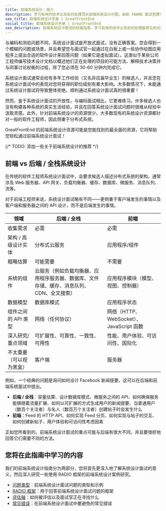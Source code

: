 ```yaml
---
title: 前端系统设计：简介
description: 学习有用的技术以及如何处理顶尖前端系统设计问题。由前 FAANG 面试官撰写。
seo_title: 前端系统设计手册 | GreatFrontEnd
social_title: 前端系统设计手册 | GreatFrontEnd
seo_description: 前端系统设计面试的权威指南。学习有用的技术以及如何处理最常见的问题。由前 FAANG 面试官撰写。
---
```


与编码和测验问题不同，系统设计面试是开放式面试，没有正确答案。您会得到一个模糊的问题或场景，并且希望您与面试官一起通过在白板上或一些协作绘图应用程序上提出合适的软件设计来回答问题（如果它是虚拟面试）。这类似于某些公司工程师编写技术设计文档以概述他们正在处理的项目的可能方法、解释技术决策并与同事讨论权衡的过程，除了您必须在 30-60 分钟内完成它。

系统设计面试通常会给有多年工作经验（又名非应届毕业生）的候选人，并且您在系统设计面试中的表现对您将获得的职位级别有重大影响。大多数情况下，未能通过系统设计面试将导致整体拒绝。顺利通过系统设计面试真的很重要！

然而，鉴于系统设计面试的开放性，与编码面试相比，它更难练习。许多候选人也没有构建各种系统的真实生活经验，并且在回答系统设计面试问题时很难从经验中汲取灵感。此外，针对前端系统设计的资源很少。大多数现有的系统设计资源都针对一般的软件工程师，因此侧重于分布式系统。

GreatFrontEnd 的前端系统设计资源可能是您能找到的最全面的资源，它将帮助您轻松通过前端系统设计面试！

{/* TODO: 添加一些关于前端系统设计的推荐 */}

## 前端 vs 后端 / 全栈系统设计

在传统的软件工程师系统设计面试中，会要求候选人描述分布式系统的架构，通常涉及 Web 服务器、API 网关、负载均衡器、缓存、数据库、微服务、消息队列、流等。

对于前端工程师来说，系统设计面试略有不同——更侧重于客户端发生的事情以及客户端和服务器之间的 API 设计，而不是后端发生的事情。

| 领域 | 后端 / 全栈 | 前端 |
| --- | --- | --- |
| 收集需求 | 必需 | 必需 |
| 架构 / 高级设计实体 | 分布式云服务 | 应用程序/组件 |
| 粗略估算 | 可能需要 | 不需要 |
| 系统的组件 | 云服务（例如负载均衡器、应用程序服务器、数据库、文件存储、缓存、消息队列、CDN、全文搜索） | 应用程序模块（模型、视图、控制器） |
| 数据模型 | 数据库模式 | 应用程序状态 |
| 组件之间的 API 类型 | 网络（任何协议） | 网络（HTTP、WebSocket）、JavaScript 函数 |
| 深入研究/重点领域 | 可扩展性、可靠性、一致性、可用性 | 性能、用户体验、可访问性、国际化 |
| 不太重要（可以视为黑盒） | 客户端 | 服务器 |

例如，一个经典的问题是询问如何设计 Facebook 新闻提要，这可以在后端和前端系统面试中提出。

* **后端 / 全栈**：容量估算、设计数据库模式、微服务之间的 API、如何确保服务能够随着流量扩展、如何以可扩展的方式生成用户的新闻提要、当普通用户（数百个关注者）与名人（数百万个关注者）创建帖子时会发生什么
* **前端**：Feed 的 HTTP API、如何实现 Feed 分页、如何实现与帖子的交互、如何创建新帖子、用户体验和可访问性考虑因素

正如您所看到的，前端系统设计面试的重点可能与后端有很大不同，并且要很好地回答它们需要不同的方法。

## 您将在此指南中学习的内容

我们的前端系统设计指南分为两部分，您将首先更深入地了解系统设计面试的意义，然后深入研究一些使用 RADIO 框架的前端系统设计案例研究。

* [问题类型](/system-design/types-of-questions)：前端系统设计面试问题的类型和示例
* [RADIO 框架](/system-design/framework)：用于回答前端系统设计面试问题的框架
* [评估轴](/system-design/evaluation-axes)：如何被评估以及面试官正在寻找什么
* [常见错误](/system-design/common-mistakes)：在前端系统设计面试中要避免的常见错误

